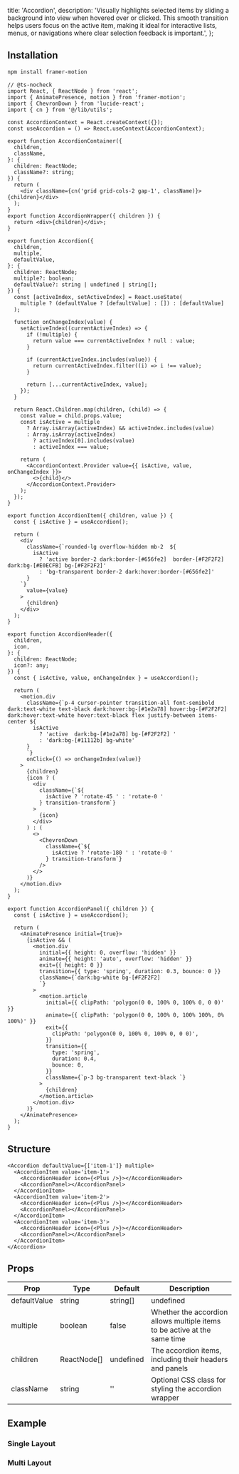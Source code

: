   title: 'Accordion',
  description:
    'Visually highlights selected items by sliding a background into view when hovered over or clicked. This smooth transition helps users focus on the active item, making it ideal for interactive lists, menus, or navigations where clear selection feedback is important.',
};

<ComponentCodePreview name='grid-layout-accordion' hasReTrigger responsive>

</ComponentCodePreview>

## Installation

```bash
npm install framer-motion
```

```tsx accordion.tsx
// @ts-nocheck
import React, { ReactNode } from 'react';
import { AnimatePresence, motion } from 'framer-motion';
import { ChevronDown } from 'lucide-react';
import { cn } from '@/lib/utils';

const AccordionContext = React.createContext({});
const useAccordion = () => React.useContext(AccordionContext);

export function AccordionContainer({
  children,
  className,
}: {
  children: ReactNode;
  className?: string;
}) {
  return (
    <div className={cn('grid grid-cols-2 gap-1', className)}>{children}</div>
  );
}
export function AccordionWrapper({ children }) {
  return <div>{children}</div>;
}

export function Accordion({
  children,
  multiple,
  defaultValue,
}: {
  children: ReactNode;
  multiple?: boolean;
  defaultValue?: string | undefined | string[];
}) {
  const [activeIndex, setActiveIndex] = React.useState(
    multiple ? (defaultValue ? [defaultValue] : []) : [defaultValue]
  );

  function onChangeIndex(value) {
    setActiveIndex((currentActiveIndex) => {
      if (!multiple) {
        return value === currentActiveIndex ? null : value;
      }

      if (currentActiveIndex.includes(value)) {
        return currentActiveIndex.filter((i) => i !== value);
      }

      return [...currentActiveIndex, value];
    });
  }

  return React.Children.map(children, (child) => {
    const value = child.props.value;
    const isActive = multiple
      ? Array.isArray(activeIndex) && activeIndex.includes(value)
      : Array.isArray(activeIndex)
        ? activeIndex[0].includes(value)
        : activeIndex === value;

    return (
      <AccordionContext.Provider value={{ isActive, value, onChangeIndex }}>
        <>{child}</>
      </AccordionContext.Provider>
    );
  });
}

export function AccordionItem({ children, value }) {
  const { isActive } = useAccordion();

  return (
    <div
      className={`rounded-lg overflow-hidden mb-2  ${
        isActive
          ? 'active border-2 dark:border-[#656fe2]  border-[#F2F2F2] dark:bg-[#E0ECFB] bg-[#F2F2F2]'
          : 'bg-transparent border-2 dark:hover:border-[#656fe2]'
      }
    `}
      value={value}
    >
      {children}
    </div>
  );
}

export function AccordionHeader({
  children,
  icon,
}: {
  children: ReactNode;
  icon?: any;
}) {
  const { isActive, value, onChangeIndex } = useAccordion();

  return (
    <motion.div
      className={`p-4 cursor-pointer transition-all font-semibold    dark:text-white text-black dark:hover:bg-[#1e2a78] hover:bg-[#F2F2F2] dark:hover:text-white hover:text-black flex justify-between items-center ${
        isActive
          ? 'active  dark:bg-[#1e2a78] bg-[#F2F2F2] '
          : 'dark:bg-[#11112b] bg-white'
      }
      `}
      onClick={() => onChangeIndex(value)}
    >
      {children}
      {icon ? (
        <div
          className={`${
            isActive ? 'rotate-45 ' : 'rotate-0 '
          } transition-transform`}
        >
          {icon}
        </div>
      ) : (
        <>
          <ChevronDown
            className={`${
              isActive ? 'rotate-180 ' : 'rotate-0 '
            } transition-transform`}
          />
        </>
      )}
    </motion.div>
  );
}

export function AccordionPanel({ children }) {
  const { isActive } = useAccordion();

  return (
    <AnimatePresence initial={true}>
      {isActive && (
        <motion.div
          initial={{ height: 0, overflow: 'hidden' }}
          animate={{ height: 'auto', overflow: 'hidden' }}
          exit={{ height: 0 }}
          transition={{ type: 'spring', duration: 0.3, bounce: 0 }}
          className={`dark:bg-white bg-[#F2F2F2]
          `}
        >
          <motion.article
            initial={{ clipPath: 'polygon(0 0, 100% 0, 100% 0, 0 0)' }}
            animate={{ clipPath: 'polygon(0 0, 100% 0, 100% 100%, 0% 100%)' }}
            exit={{
              clipPath: 'polygon(0 0, 100% 0, 100% 0, 0 0)',
            }}
            transition={{
              type: 'spring',
              duration: 0.4,
              bounce: 0,
            }}
            className={`p-3 bg-transparent text-black `}
          >
            {children}
          </motion.article>
        </motion.div>
      )}
    </AnimatePresence>
  );
}
```

## Structure

```tsx
<Accordion defaultValue={['item-1']} multiple>
  <AccordionItem value='item-1'>
    <AccordionHeader icon={<Plus />}></AccordionHeader>
    <AccordionPanel></AccordionPanel>
  </AccordionItem>
  <AccordionItem value='item-2'>
    <AccordionHeader icon={<Plus />}></AccordionHeader>
    <AccordionPanel></AccordionPanel>
  </AccordionItem>
  <AccordionItem value='item-3'>
    <AccordionHeader icon={<Plus />}></AccordionHeader>
    <AccordionPanel></AccordionPanel>
  </AccordionItem>
</Accordion>
```

## Props

| Prop         | Type        | Default   | Description                                                               |
| ------------ | ----------- | --------- | ------------------------------------------------------------------------- |
| defaultValue | string      | string[]  | undefined                                                                 |
| multiple     | boolean     | false     | Whether the accordion allows multiple items to be active at the same time |
| children     | ReactNode[] | undefined | The accordion items, including their headers and panels                   |
| className    | string      | ''        | Optional CSS class for styling the accordion wrapper                      |

## Example

### Single Layout

<ComponentCodePreview name='single-layout-accordion' />

### Multi Layout

<ComponentCodePreview name='multi-layout-accordion' />

